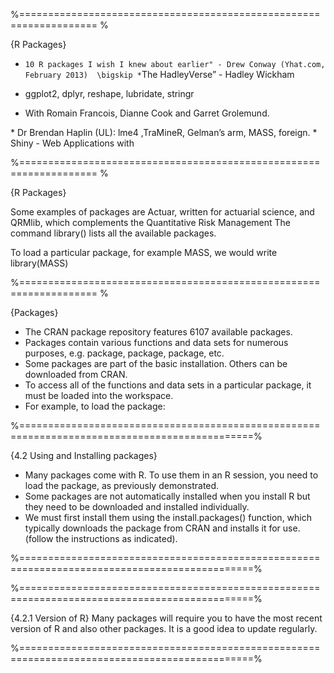 
 \begin{figure}
 \centering
 \includegraphics[width=0.97\linewidth]{CRAN}
 \caption{Comprehensive R Archive Network}
 
 \end{figure}
 
  
 %=================================================================== %
 
{R Packages}
 
 
 *  ``10 R packages I wish I knew about earlier" - Drew Conway (Yhat.com, February 2013)
 \bigskip *  ``The HadleyVerse" - Hadley Wickham
 
 
 *   ggplot2, dplyr, reshape, lubridate, stringr
 
 *   With Romain Francois, Dianne Cook and Garret Grolemund.

 \bigskip
 *  Dr Brendan Haplin (UL): lme4 ,TraMineR, Gelman's arm, MASS, foreign. 
 \bigskip
 *  Shiny - Web Applications with \texttt{R}

 
 %=================================================================== %
 
{R Packages}
 
 
 
 
 Some examples of packages are Actuar, written for actuarial science, and
 QRMlib, which complements the Quantitative Risk Management The command library()
 lists all the available packages. 
 
 To load a particular package, for example MASS, we would
 write
 library(MASS)
 
 
 %=================================================================== %
 
 
{Packages}
 
 *  The CRAN package repository features 6107 available packages. 
 *  Packages contain
 various functions and data sets for numerous purposes, e.g.
 \textbf{\textit{ggplot2}} package, \textbf{\textit{AER}} package, \textbf{\textit{survival}} package, etc.
 *  Some packages are part of the basic installation. Others can be
 downloaded from CRAN.
 *  To access all of the functions and data sets in a particular package,
 it must be loaded into the workspace. 
 *  For example, to load the
 \textbf{\textit{ggplot2}} package:

 \begin{framed}
 \begin{verbatim}
 install.packages(ggplot2)
 library(ggplot2)
 \end{verbatim}
 \end{framed}
 
 %==============================================================================================%
 
{4.2 Using and Installing packages}
 
 *  Many packages come with R. To use them in an R session, you need to load the package, as
 previously demonstrated.
 *  Some packages are not automatically installed when you install R but they need to be downloaded
 and installed individually. 
 *  We must first install them using the install.packages()
 function, which typically downloads the package from CRAN and installs it for use. (follow the
 instructions as indicated).

 
 %==============================================================================================%
 
 \begin{framed}
 \begin{verbatim}
 install.packages("ggplot2")
 install.packages("qcc")
 install.packages("sqldf")
 install.packages("RMongo")
 install.packages("randomforest")
 \end{verbatim}
 \end{framed}
 
 
 %==============================================================================================%
 
{4.2.1 Version of R}
 Many packages will require you to have the most recent version of R and also other packages.
 It is a good idea to update regularly.
 
 %==============================================================================================%
 
